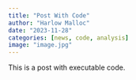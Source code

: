 ```yaml
---
title: "Post With Code"
author: "Harlow Malloc"
date: "2023-11-28"
categories: [news, code, analysis]
image: "image.jpg"
---
```


This is a post with executable code.
